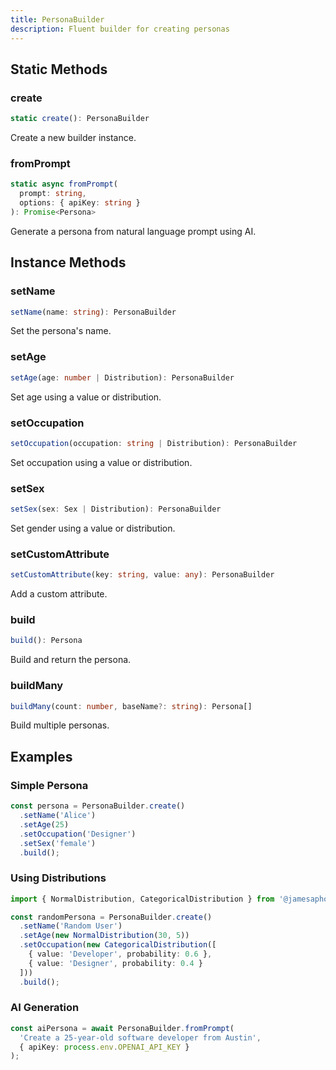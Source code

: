 ```yaml
---
title: PersonaBuilder
description: Fluent builder for creating personas
---
```


## Static Methods

### create

```typescript
static create(): PersonaBuilder
```

Create a new builder instance.

### fromPrompt

```typescript  
static async fromPrompt(
  prompt: string,
  options: { apiKey: string }
): Promise<Persona>
```

Generate a persona from natural language prompt using AI.

## Instance Methods

### setName

```typescript
setName(name: string): PersonaBuilder
```

Set the persona's name.

### setAge

```typescript
setAge(age: number | Distribution): PersonaBuilder
```

Set age using a value or distribution.

### setOccupation

```typescript
setOccupation(occupation: string | Distribution): PersonaBuilder
```

Set occupation using a value or distribution.

### setSex

```typescript
setSex(sex: Sex | Distribution): PersonaBuilder
```

Set gender using a value or distribution.

### setCustomAttribute

```typescript
setCustomAttribute(key: string, value: any): PersonaBuilder
```

Add a custom attribute.

### build

```typescript
build(): Persona
```

Build and return the persona.

### buildMany

```typescript
buildMany(count: number, baseName?: string): Persona[]
```

Build multiple personas.

## Examples

### Simple Persona

```typescript
const persona = PersonaBuilder.create()
  .setName('Alice')
  .setAge(25)
  .setOccupation('Designer')
  .setSex('female')
  .build();
```

### Using Distributions

```typescript
import { NormalDistribution, CategoricalDistribution } from '@jamesaphoenix/persona-sdk';

const randomPersona = PersonaBuilder.create()
  .setName('Random User')
  .setAge(new NormalDistribution(30, 5))
  .setOccupation(new CategoricalDistribution([
    { value: 'Developer', probability: 0.6 },
    { value: 'Designer', probability: 0.4 }
  ]))
  .build();
```

### AI Generation

```typescript
const aiPersona = await PersonaBuilder.fromPrompt(
  'Create a 25-year-old software developer from Austin',
  { apiKey: process.env.OPENAI_API_KEY }
);
```